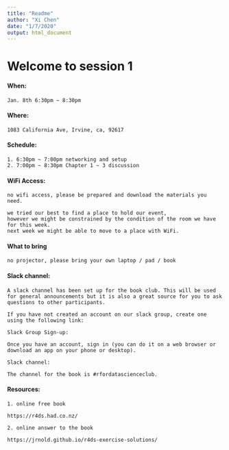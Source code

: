 ```yaml
---
title: "Readme"
author: "Xi Chen"
date: "1/7/2020"
output: html_document
---
```



# Welcome to session 1


#### **When**: 

    Jan. 8th 6:30pm ~ 8:30pm

#### **Where**: 

    1083 California Ave, Irvine, ca, 92617

#### **Schedule**: 

    1. 6:30pm ~ 7:00pm networking and setup
    2. 7:00pm ~ 8:30pm Chapter 1 ~ 3 discussion 

 
  
#### **WiFi Access**:


    no wifi access, please be prepared and download the materials you need.
  
    we tried our best to find a place to hold our event, 
    however we might be constrained by the condition of the room we have for this week. 
    next week we might be able to move to a place with WiFi.


#### **What to bring**


    no projector, please bring your own laptop / pad / book


#### **Slack channel**:

    A slack channel has been set up for the book club. This will be used for general announcements but it is also a great source for you to ask questions to other participants.

    If you have not created an account on our slack group, create one using the following link:

    Slack Group Sign-up: 

    Once you have an account, sign in (you can do it on a web browser or download an app on your phone or desktop).

    Slack channel: 

    The channel for the book is #rfordatascienceclub.



#### **Resources**:

    1. online free book 
    
    https://r4ds.had.co.nz/
  
    2. online answer to the book
    
    https://jrnold.github.io/r4ds-exercise-solutions/
  

